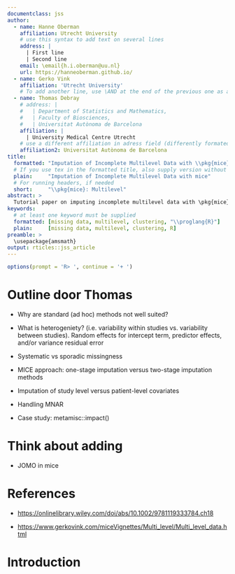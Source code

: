 ```yaml
---
documentclass: jss
author:
  - name: Hanne Oberman
    affiliation: Utrecht University
    # use this syntax to add text on several lines
    address: |
      | First line
      | Second line
    email: \email{h.i.oberman@uu.nl}
    url: https://hanneoberman.github.io/
  - name: Gerko Vink
    affiliation: 'Utrecht University'
    # To add another line, use \AND at the end of the previous one as above
  - name: Thomas Debray
    # address: |
    #   | Department of Statistics and Mathematics,
    #   | Faculty of Biosciences,
    #   | Universitat Autònoma de Barcelona
    affiliation: |
      | University Medical Centre Utrecht
    # use a different affiliation in adress field (differently formated here)
    affiliation2: Universitat Autònoma de Barcelona
title:
  formatted: "Imputation of Incomplete Multilevel Data with \\pkg{mice}"
  # If you use tex in the formatted title, also supply version without
  plain:     "Imputation of Incomplete Multilevel Data with mice"
  # For running headers, if needed
  short:     "\\pkg{mice}: Multilevel"
abstract: >
  Tutorial paper on imputing incomplete multilevel data with \pkg{mice}. Including methods for ignorable and non-ignorable missingness. AKA missing on so many levels.
keywords:
  # at least one keyword must be supplied
  formatted: [missing data, multilevel, clustering, "\\proglang{R}"]
  plain:     [missing data, multilevel, clustering, R]
preamble: >
  \usepackage{amsmath}
output: rticles::jss_article
---
```


```r
options(prompt = 'R> ', continue = '+ ')
```

# Outline door Thomas

-	Why are standard (ad hoc) methods not well suited?

-	What is heterogeniety? (i.e. variability within studies vs. variability between studies). Random effects for intercept term, predictor effects, and/or variance residual error

- Systematic vs sporadic missingness

-	MICE approach: one-stage imputation versus two-stage imputation methods

-	Imputation of study level versus patient-level covariates

-	Handling MNAR

- Case study: metamisc::impact()

# Think about adding

- JOMO in mice

# References

- [https://onlinelibrary.wiley.com/doi/abs/10.1002/9781119333784.ch18](Chapter: Dealing with Missing Data in an IPD Meta-analysis)

- [https://www.gerkovink.com/miceVignettes/Multi_level/Multi_level_data.html](Vignette: gerkovink.com/miceVignettes/Multi_level)

# Introduction


